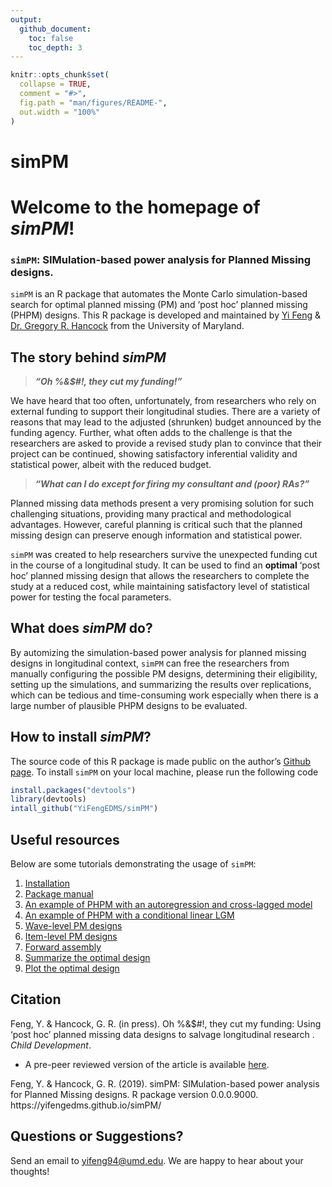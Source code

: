 ```yaml
---
output: 
  github_document:
    toc: false
    toc_depth: 3
---
```



<!-- README.md is generated from README.Rmd. Please edit that file -->

```r
knitr::opts_chunk$set(
  collapse = TRUE,
  comment = "#>",
  fig.path = "man/figures/README-",
  out.width = "100%"
)
```
simPM   
=========

Welcome to the homepage of _simPM_!
=

### `simPM`: SIMulation-based power analysis for Planned Missing designs.


`simPM` is an R package that automates the Monte Carlo simulation-based search for optimal planned missing (PM) and 'post hoc' planned missing (PHPM) designs. This R package is developed and maintained by [Yi Feng](https://terpconnect.umd.edu/~yifeng94/) & [Dr. Gregory R. Hancock](https://education.umd.edu/directory/gregory-r-hancock) from the University of Maryland.


## The story behind _simPM_

>_**"Oh %&$#!, they cut my funding!"**_

We have heard that too often, unfortunately, from researchers who rely on external funding to support their longitudinal studies. There are a variety of reasons that may lead to the adjusted (shrunken) budget announced by the funding agency. Further, what often adds to the challenge is that the researchers are asked to provide a revised study plan to convince that their project can be continued, showing satisfactory inferential validity and statistical power, albeit with the reduced budget. 

>_**"What can I do except for firing my consultant and (poor) RAs?"**_

Planned missing data methods present a very promising solution for such challenging situations, providing many practical and methodological advantages. However, careful planning is critical such that the planned missing design can preserve enough information and statistical power. 

`simPM` was created to help researchers survive the unexpected funding cut in the course of a longitudinal study. It can be used to find an **optimal** 'post hoc' planned missing design that allows the researchers to complete the study at a reduced cost, while maintaining satisfactory level of statistical power for testing the focal parameters. 


## What does _simPM_ do?

By automizing the simulation-based power analysis for planned missing designs in longitudinal context, `simPM` can free the researchers from manually configuring the possible PM designs, determining their eligibility, setting up the simulations, and summarizing the results over replications, which can be tedious and time-consuming work especially when there is a large number of plausible PHPM designs to be evaluated.


## How to install _simPM_? 

The source code of this R package is made public on the author's [Github page](https://github.com/YiFengEDMS/simPM). To install `simPM` on your local machine, please run the following code

```r
install.packages("devtools")
library(devtools)
intall_github("YiFengEDMS/simPM")
``` 

## Useful resources

Below are some tutorials demonstrating the usage of `simPM`:

1. [Installation](articles/installation.html)
1. [Package manual](https://yifengedms.github.io/simPM/manual/simPM_0.0.0.9000.pdf)
1. [An example of PHPM with an autoregression and cross-lagged model](articles/Autoregressive-Cross-Lagged-Model.html)
1. [An example of PHPM with a conditional linear LGM](articles/Conditional-Linear-Latent-Growth-Model.html)
<!-- 1. [An example of PHPM with a second-order LGM](articles/Second-Order-Latent-Growth-Model.html) -->
1. [Wave-level PM designs](articles/Wave-Level-PHPM.html)
1. [Item-level PM designs](articles/Item-Level-PHPM.html)
1. [Forward assembly](articles/Forward-Assembly-PHPM.html)
<!-- 1. [Attrition] -->
1. [Summarize the optimal design](articles/Summary.html)
1. [Plot the optimal design](articles/PlotPM.html)


## Citation


Feng, Y. & Hancock, G. R. (in press). Oh %&$#!, they cut my funding:
Using 'post hoc' planned missing data designs to salvage longitudinal research
. _Child Development_.

* A pre-peer reviewed version of the article is available [here](manuscript/Feng-and-Hancock-2020-prereview-main-text.pdf).

Feng, Y. & Hancock, G. R. (2019). simPM: SIMulation-based power
  analysis for Planned Missing designs. R package version 0.0.0.9000.
  https://yifengedms.github.io/simPM/


## Questions or Suggestions?
Send an email to [yifeng94@umd.edu](yifeng94@umd.edu). We are happy to hear about your thoughts!
